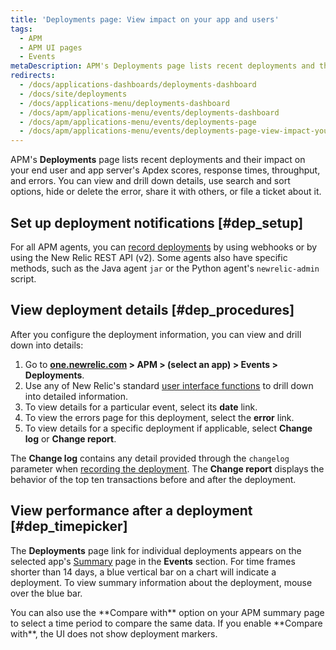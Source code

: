 ```yaml
---
title: 'Deployments page: View impact on your app and users'
tags:
  - APM
  - APM UI pages
  - Events
metaDescription: APM's Deployments page lists recent deployments and their impact on Apdex scores, response times, throughput, and errors.
redirects:
  - /docs/applications-dashboards/deployments-dashboard
  - /docs/site/deployments
  - /docs/applications-menu/deployments-dashboard
  - /docs/apm/applications-menu/events/deployments-dashboard
  - /docs/apm/applications-menu/events/deployments-page
  - /docs/apm/applications-menu/events/deployments-page-view-impact-your-app-users
---
```


APM's **Deployments** page lists recent deployments and their impact on your end user and app server's Apdex scores, response times, throughput, and errors. You can view and drill down details, use search and sort options, hide or delete the error, share it with others, or file a ticket about it.

## Set up deployment notifications [#dep_setup]

For all APM agents, you can [record deployments](/docs/apm/new-relic-apm/maintenance/recording-deployments) by using webhooks or by using the New Relic REST API (v2). Some agents also have specific methods, such as the Java agent `jar` or the Python agent's `newrelic-admin` script.

## View deployment details [#dep_procedures]

After you configure the deployment information, you can view and drill down into details:

1. Go to **[one.newrelic.com](https://one.newrelic.com) > APM > (select an app) > Events > Deployments**.
2. Use any of New Relic's standard [user interface functions](/docs/data-analysis/user-interface-functions/standard-page-functions) to drill down into detailed information.
3. To view details for a particular event, select its **date** link.
4. To view the errors page for this deployment, select the **error** link.
5. To view details for a specific deployment if applicable, select **Change log** or **Change report**.

The **Change log** contains any detail provided through the `changelog` parameter when [recording the deployment](/docs/apm/new-relic-apm/maintenance/recording-deployments). The **Change report** displays the behavior of the top ten transactions before and after the deployment.

## View performance after a deployment [#dep_timepicker]

The **Deployments** page link for individual deployments appears on the selected app's [Summary](/docs/applications-menu/applications-overview) page in the **Events** section. For time frames shorter than 14 days, a blue vertical bar on a chart will indicate a deployment. To view summary information about the deployment, mouse over the blue bar.

<Callout variant="tip">
  You can also use the **Compare with** option on your APM summary page to select a time period to compare the same data. If you enable **Compare with**, the UI does not show deployment markers.
</Callout>
